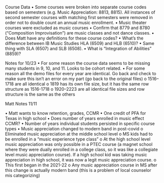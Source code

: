 Course Data
•	Some courses were broken into separate course codes based on semesters (e.g. Music Appreciation: 8813, 8815). All instances of second semester courses with matching first semesters were removed in order not to double count an annual music enrollment.
•	Music theater courses were excluded as music courses
•	Confirm that 8779 and 8780 (“Composition Improvisation”) are music classes and not dance classes.
•	Does Matt have any definitions for these course codes?
•	What’s the difference between IB Music Studies HLA (6509) and HLB (6510)?
•	Same thing with SLA (6507) and SLB (6508).
•	What is “Integration of Abilities” (8859)?


Notes for 10/23
•	For some reason the course data seems to be missing many students in 9, 10, and 11. Looks to be cohort related.
•	For some reason all the demo files for every year are identical. Go back and check to make sure this isn’t an error on my part (go back to the original files)
o	1516–1718 are all identical
o	1819 has its own file size, but it has the same row structure as 1516-1718
o	1920–2223 are all identical file sizes and row structure is the same as the others

Matt Notes 11/11

•	Matt wants to know retention, grades, CCMR
•	One credit of PFA for Texas in high school
•	Does number of years enrolled in music effect CCMR?
•	Number of years individual students persisted in specific course types
•	Music appreciation changed to modern band in post-covid
o	Eliminated music appreciation at the middle school level
o	MS kids had to be enrolled in a “music experience type class”
o	At the high school level music appreciation was only possible in a PTEC course (a magnet school where they were dually enrolled in a college class, so it was like a collegiate level music appreciation course). If a high school kid was taking music appreciation in high school, it was now a legit music appreciation course.
o	This first began in the 2021-22
o	Any music appreciation course in MS after this change is actually modern band (this is a problem of local counselor mis categorizing)
